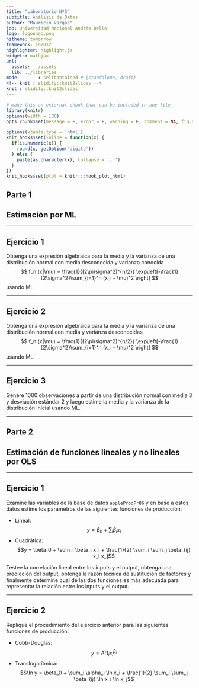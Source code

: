 ```yaml
---
title: "Laboratorio Nº5"
subtitle: Análisis de Datos
author: "Mauricio Vargas"
job: Universidad Nacional Andrés Bello
logo: logounab.png
hitheme: tomorrow
framework: io2012
highlighter: highlight.js
widgets: mathjax
url:
  assets: ../assets
  lib: ../libraries
mode        : selfcontained # {standalone, draft}
<!-- knit : slidify::knit2slides --> 
knit : slidify::knit2slides
---
```


```r
# make this an external chunk that can be included in any file
library(knitr)
options(width = 100)
opts_chunk$set(message = F, error = F, warning = F, comment = NA, fig.align = 'center', dpi = 100, tidy = F, cache.path = '.cache/', fig.path = 'fig/')

options(xtable.type = 'html')
knit_hooks$set(inline = function(x) {
  if(is.numeric(x)) {
    round(x, getOption('digits'))
  } else {
    paste(as.character(x), collapse = ', ')
  }
})
knit_hooks$set(plot = knitr:::hook_plot_html)
```

## Parte 1

## Estimación por ML

---

## Ejercicio 1

Obtenga una expresión algebraica para la media y la varianza de una distribución normal con media desconocida y varianza conocida
$$
f_n (x|\mu) = \frac{1}{(2\pi\sigma^2)^{n/2}} \exp\left[-\frac{1}{2\sigma^2}\sum_{i=1}^n (x_i - \mu)^2 \right]
$$
usando ML.

---

## Ejercicio 2

Obtenga una expresión algebraica para la media y la varianza de una distribución normal con media y varianza desconocidas
$$
f_n (x|\mu) = \frac{1}{(2\pi\sigma^2)^{n/2}} \exp\left[-\frac{1}{2\sigma^2}\sum_{i=1}^n (x_i - \mu)^2 \right]
$$
usando ML.

---

## Ejercicio 3

Genere 1000 observaciones a partir de una distribución normal con media 3 y desviación estándar 2 y luego estime la media y la varianza de la distribución inicial usando ML.

---

## Parte 2

## Estimación de funciones lineales y no lineales por OLS

---

## Ejercicio 1

Examine las variables de la base de datos `appleProdFr86` y en base a estos datos estime los parámetros de las siguientes funciones de producción:

* Lineal: $$y = \beta_0 + \sum_i \beta_i x_i$$
* Cuadrática: $$y = \beta_0 + \sum_i \beta_i x_i + \frac{1}{2} \sum_i \sum_j \beta_{ij} x_i x_j$$

Testee la correlación lineal entre los inputs y el output, obtenga una predicción del output, obtenga la razón técnica de sustitución de factores y finalmente determine cual de las dos funciones es más adecuada para representar la relación entre los inputs y el output.

---

## Ejercicio 2

Replique el procedimiento del ejercicio anterior para las siguientes funciones de producción:

* Cobb-Douglas: $$y = A \prod_i x_i^{\beta_i} $$
* Translogarítmica: $$\ln y = \beta_0 + \sum_i \alpha_i \ln x_i + \frac{1}{2} \sum_i \sum_j \beta_{ij} \ln x_i \ln x_j$$
